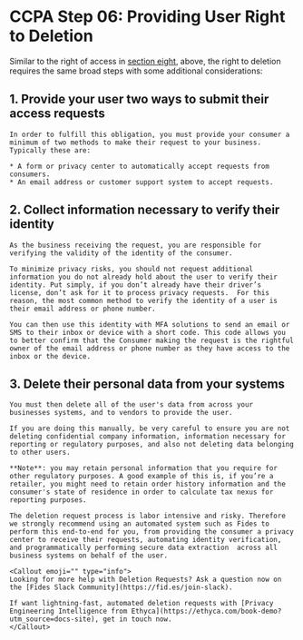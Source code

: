 
# CCPA Step 06: Providing User Right to Deletion
Similar to the right of access in [section eight](/docs/regulations/ccpa/dsar_ccpa), above, the right to deletion requires the same broad steps with some additional considerations:

## 1. Provide your user two ways to submit their access requests
    In order to fulfill this obligation, you must provide your consumer a minimum of two methods to make their request to your business. Typically these are:
    
    * A form or privacy center to automatically accept requests from consumers.
    * An email address or customer support system to accept requests.

## 2. Collect information necessary to verify their identity
    As the business receiving the request, you are responsible for verifying the validity of the identity of the consumer. 

    To minimize privacy risks, you should not request additional information you do not already hold about the user to verify their identity. Put simply, if you don’t already have their driver’s license, don’t ask for it to process privacy requests.  For this reason, the most common method to verify the identity of a user is their email address or phone number.

    You can then use this identity with MFA solutions to send an email or SMS to their inbox or device with a short code. This code allows you to better confirm that the Consumer making the request is the rightful owner of the email address or phone number as they have access to the inbox or the device.

## 3. Delete their personal data from your systems
    You must then delete all of the user's data from across your businesses systems, and to vendors to provide the user. 

    If you are doing this manually, be very careful to ensure you are not deleting confidential company information, information necessary for reporting or regulatory purposes, and also not deleting data belonging to other users. 

    **Note**: you may retain personal information that you require for other regulatory purposes. A good example of this is, if you’re a retailer, you might need to retain order history information and the consumer's state of residence in order to calculate tax nexus for reporting purposes.

    The deletion request process is labor intensive and risky. Therefore we strongly recommend using an automated system such as Fides to perform this end-to-end for you, from providing the consumer a privacy center to receive their requests, automating identity verification, and programmatically performing secure data extraction  across all business systems on behalf of the user.

    <Callout emoji="" type="info">
    Looking for more help with Deletion Requests? Ask a question now on the [Fides Slack Community](https://fid.es/join-slack).
    
    If want lightning-fast, automated deletion requests with [Privacy Engineering Intelligence from Ethyca](https://ethyca.com/book-demo?utm_source=docs-site), get in touch now.
    </Callout>
